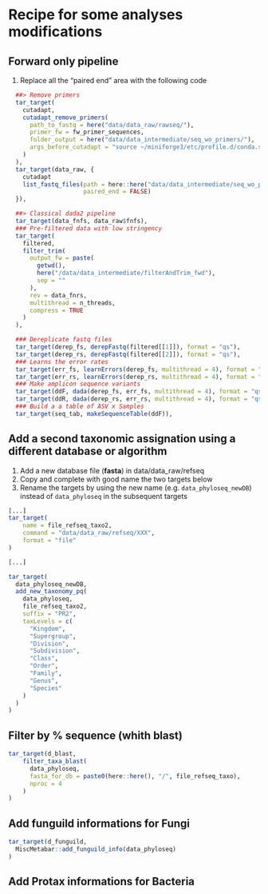 # Recipe for some analyses modifications

## Forward only pipeline

1. Replace all the "paired end" area with the following code

```r
  ##> Remove primers
  tar_target(
    cutadapt,
    cutadapt_remove_primers(
      path_to_fastq = here("data/data_raw/rawseq/"),
      primer_fw = fw_primer_sequences,
      folder_output = here("data/data_intermediate/seq_wo_primers/"),
      args_before_cutadapt = "source ~/miniforge3/etc/profile.d/conda.sh && conda activate cutadaptenv && "
    )
  ),
  tar_target(data_raw, {
    cutadapt
    list_fastq_files(path = here::here("data/data_intermediate/seq_wo_primers/"),
                     paired_end = FALSE)
  }),

  ##> Classical dada2 pipeline
  tar_target(data_fnfs, data_raw$fnfs),
  ### Pre-filtered data with low stringency
  tar_target(
    filtered,
    filter_trim(
      output_fw = paste(
        getwd(),
        here("/data/data_intermediate/filterAndTrim_fwd"),
        sep = ""
      ),
      rev = data_fnrs,
      multithread = n_threads,
      compress = TRUE
    )
  ),

  ### Dereplicate fastq files
  tar_target(derep_fs, derepFastq(filtered[[1]]), format = "qs"),
  tar_target(derep_rs, derepFastq(filtered[[2]]), format = "qs"),
  ### Learns the error rates
  tar_target(err_fs, learnErrors(derep_fs, multithread = 4), format = "qs"),
  tar_target(err_rs, learnErrors(derep_rs, multithread = 4), format = "qs"),
  ### Make amplicon sequence variants
  tar_target(ddF, dada(derep_fs, err_fs, multithread = 4), format = "qs"),
  tar_target(ddR, dada(derep_rs, err_rs, multithread = 4), format = "qs"),
  ### Build a a table of ASV x Samples
  tar_target(seq_tab, makeSequenceTable(ddF)),

```



## Add a second taxonomic assignation using a different database or algorithm

1. Add a new database file (**fasta**) in data/data_raw/refseq
1. Copy and complete with good name the two targets below
1. Rename the targets by using the new name (e.g. `data_phyloseq_newDB`) instead of `data_phyloseq` in the subsequent targets


```r
[...]
tar_target(
    name = file_refseq_taxo2,
    command = "data/data_raw/refseq/XXX",
    format = "file"
)

[...]

tar_target(
  data_phyloseq_newDB,
  add_new_taxonomy_pq(
    data_phyloseq,
    file_refseq_taxo2,
    suffix = "PR2",
    taxLevels = c(
      "Kingdom",
      "Supergroup",
      "Division",
      "Subdivision",
      "Class",
      "Order",
      "Family",
      "Genus",
      "Species"
    )
  )
)
```


## Filter by % sequence (whith blast)

```r
tar_target(d_blast,
    filter_taxa_blast(
      data_phyloseq,
      fasta_for_db = paste0(here::here(), "/", file_refseq_taxo),
      nproc = 4
    )
)
```

## Add funguild informations for Fungi

```r
tar_target(d_funguild, 
  MiscMetabar::add_funguild_info(data_phyloseq)
)
```



## Add Protax informations for Bacteria

<!--
## FAPROTAX analysis

### Assign functionnality 

```r
# Inspiration from https://forum.qiime2.org/t/exporting-otu-table-from-phyloseq-into-either-biom-or-text-format/19103/7
write_biom_csv <- function(physeq, file, sep = "; ") {
  ps <- phyloseq::taxa_sums(physeq) |> 
    as.data.frame()
 
  ps |>  tibble::rownames_to_column("#OTU ID") |> 
    left_join(phyloseq::tax_table(physeq) |>  
                as.data.frame() |> 
                tibble::rownames_to_column("#OTU ID") |>  
                tidyr::unite("taxonomy", !`#OTU ID`, sep = sep)) -> phyloseq_biom
  
  write.table(phyloseq_biom, file = file, sep = "\t", quote = FALSE, row.names = FALSE)
}

```


```r
here::i_am("report_16S.qmd")
tax_tab_path <- here::here("output/faprotax_tax_table.csv")
FAPROTAX_path <- here::here("code/FAPROTAX_1.2.7")
d_vs@tax_table <- tax_table(cbind(d_vs@tax_table,   "Genus_species" = paste(d_vs@tax_table[,"Genus"], 
                                                      d_vs@tax_table[,"Species"]) ))
write.table(subset_taxa(d_vs, !is.na(Species))@tax_table, tax_tab_path, sep = ";")
write_biom_csv(d_vs, tax_tab_path)
dir.create("output/FAPROTAX")

# system(pip install biom-format)
system(paste0("python3 ", FAPROTAX_path, "/collapse_table.py", " -i ", tax_tab_path, " -o output/FAPROTAX/func_table.csv -g ", FAPROTAX_path, '/FAPROTAX.txt -r output/FAPROTAX/report.txt -s output/FAPROTAX/output_subtables/ -f -c "#" -d "taxonomy" --omit_columns 0 --column_names_are_in last_comment_line -n columns_after_collapsing -v --out_groups2records_table output/FAPROTAX/faprotax_result_OTU.tsv'))

func_tab <- read.table("output/FAPROTAX/faprotax_result_OTU.tsv", sep="\t", header = TRUE)
colnames(func_tab) <- gsub("FPTax_record", "record_faprotax", paste0("FPTax_", colnames(func_tab)))


tax_tab <-
    as.matrix(cbind(
      tax_table(d_vs),
      func_tab
    ))
d_vs@tax_table <- tax_table(tax_tab)
```

### Functionnal analysis

```r
func_group <- colSums(apply(d_vs@tax_table[,grepl("FPTax",colnames(d_vs@tax_table))], 2, as.numeric))
func_group <- func_group[func_group>0]

DT::datatable(as.data.frame(sort(func_group, decreasing = T)))

func_group_more_than20 <- func_group[func_group>20]

d_vs_Treatment <- speedyseq::merge_samples2(d_vs, "Treatment")
```


```r
psm <- psmelt(d_vs) |> 
  filter(Abundance > 0) |> 
  mutate(across(all_of(starts_with("FPTax_")), as.numeric))

psm |> 
  group_by(Sample) |>  
  summarise("sumFPTax_chemoheterotrophy" = sum(FPTax_chemoheterotrophy))
   
ggplot(psm, aes(x = Treatment, y = FPTax_chemoheterotrophy, fill = Sample)) +
  geom_bar(stat = "identity")

ggplot(psm, aes(x = Treatment, y = FPTax_chemoheterotrophy)) + geom_boxplot()
  
psm2 <- psm |>  
  group_by(Sample) |> 
  summarise(across(all_of(starts_with("FPTax_")), sum))  |>  
  tidyr::pivot_longer(all_of(starts_with("FPTax_")),
                      names_to = "Function",
                      values_to = "Nb_ASV")

psm2_na <- psm |>
  group_by(Sample) |>
  summarise(across(all_of(starts_with("FPTax_")), function(x) {
    sum(x == 0)
  }))  |>
  tidyr::pivot_longer(all_of(starts_with("FPTax_")),
                      names_to = "Function",
                      values_to = "Nb_ASV_NA")

psm2_nbseq <- psm |>
  group_by(Sample) |>
  summarise(across(all_of(starts_with("FPTax_")), function(x) {
    sum(x * Abundance)
  }))  |>
  tidyr::pivot_longer(all_of(starts_with("FPTax_")),
                      names_to = "Function",
                      values_to = "Nb_seq")

psm3 <-  psm2 |> 
  filter(Function %in% names(func_group_more_than20)) 
psm3_na <-  psm2_na |> 
  filter(Function %in% names(func_group_more_than20)) 
psm3_nbseq <-  psm2_nbseq |> 
  filter(Function %in% names(func_group_more_than20)) 


psm_4 <- cbind(psm3, 
                    "Nb_ASV_NA"=psm3_na$Nb_ASV_NA, 
                    "Nb_seq"=psm3_nbseq$Nb_seq)

psm_4 <- psm_4 |> 
  mutate("Prop_ASV" = Nb_ASV/(Nb_ASV + Nb_ASV_NA))

psm_4$Treatment <- d_vs@sam_data$Treatment[match(psm_4$Sample, sample_names(d_vs))]

ggplot(psm_4, aes(y = Function, x = Nb_ASV, fill= Treatment)) +
  geom_boxplot()

ggplot(psm_4, aes(y = Function, x = Nb_seq, fill= Treatment)) +
  geom_boxplot()

ggstatsplot::ggbetweenstats(psm_4 |> filter(Function == "FPTax_chemoheterotrophy"), 
                            Treatment, Nb_ASV)
```



```r
psm_treat <- psmelt(d_vs_Treatment) |> 
  filter(Abundance > 0) |> 
  mutate(across(all_of(starts_with("FPTax_")), as.numeric))

psm_treat2 <- psm_treat |>  
  group_by(Treatment) |> 
  summarise(across(all_of(starts_with("FPTax_")), sum)) |> 
  group_by(Treatment)   |>  
  tidyr::pivot_longer(all_of(starts_with("FPTax_")),
                      names_to = "Function",
                      values_to = "Nb_ASV")

psm_treat2_na <- psm_treat |>  
  group_by(Treatment) |> 
  summarise(across(all_of(starts_with("FPTax_")), function(x){
    sum(x == 0) 
  })) |> 
  group_by(Treatment)   |>  
  tidyr::pivot_longer(all_of(starts_with("FPTax_")),
                      names_to = "Function",
                      values_to = "Nb_ASV_NA")

psm_treat2_seq <- psm_treat |>  
  group_by(Treatment) |> 
  summarise(across(all_of(starts_with("FPTax_")), function(x){
   sum(x*Abundance)
  })) |> 
  group_by(Treatment)   |>  
  tidyr::pivot_longer(all_of(starts_with("FPTax_")),
                      names_to = "Function",
                      values_to = "Nb_seq")


psm_treat3 <-  psm_treat2 |> 
  filter(Function %in% names(func_group_more_than20))
psm_treat3_na <-  psm_treat2_na |> 
  filter(Function %in% names(func_group_more_than20))
psm_treat3_seq <-  psm_treat2_seq |> 
  filter(Function %in% names(func_group_more_than20))

psm_treat4 <- cbind(psm_treat3, 
                    "Nb_ASV_NA"=psm_treat3_na$Nb_ASV_NA, 
                    "Nb_seq"=psm_treat3_seq$Nb_seq)

psm_treat4 <- psm_treat4 |> 
  mutate("Prop_ASV" = Nb_ASV/(Nb_ASV + Nb_ASV_NA))

ggplot(psm_treat4, aes(y = Function, x = Nb_ASV, fill = Treatment)) +
  geom_bar(stat = "identity", position = "Fill")

ggplot(psm_treat4, aes(y = Function, x = Nb_seq, fill = Treatment)) +
  geom_bar(stat = "identity", position = "Fill")

ggplot(psm_treat4, aes(y = Treatment, x = Prop_ASV, fill = Treatment)) +
  geom_bar(stat = "identity") + facet_wrap(~Function)
```
-->
